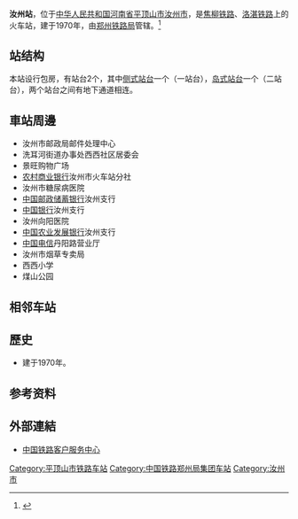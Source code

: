 {{Infobox China railway station 
|车站名称 = 汝州站
|图片=
|图片介绍=
|其他名称=
|车站拼音=Ruzhou
|英文名称=Ruzhou Railway Station
|车站代码 =
|电报码 = ROF
|拼音码 = RZH
|车站位置 = [[河南省|河南省]][[平顶山市|平顶山市]][[汝州市|汝州市]]
|归属 = [[郑州铁路局|郑州铁路局]]
|线路 = [[焦柳铁路|焦柳铁路]]、[[洛湛铁路|洛湛铁路]]
|车站等级 = [[三等站_(中铁)|三等站]]
|月台数目 = 2
|站台面 = 
|股道数目 = 
|坐标 = 
|网站 = 
}}
'''汝州站'''，位于[[中华人民共和国|中华人民共和国]][[河南省|河南省]][[平顶山市|平顶山市]][[汝州市|汝州市]]，是[[焦柳铁路|焦柳铁路]]、[[洛湛铁路|洛湛铁路]]上的火车站，建于1970年，由[[郑州铁路局|郑州铁路局]]管辖。<ref>{{Cite web |url=http://search.huochepiao.com/huochezhan/jieshao/43.htm |title=汝州火车站介绍 |access-date=2017-03-25 |archive-date=2019-08-11 |archive-url=https://web.archive.org/web/20190811094826/http://search.huochepiao.com/huochezhan/jieshao/43.htm |dead-url=no }}</ref>
==站结构==
本站设行包房，有站台2个，其中[[侧式站台|侧式站台]]一个（一站台），[[岛式站台|岛式站台]]一个（二站台），两个站台之间有地下通道相连。
==車站周邊==
* 汝州市邮政局邮件处理中心
* 洗耳河街道办事处西西社区居委会
* 景旺购物广场
* [[农村商业银行|农村商业银行]]汝州市火车站分社
* 汝州市糖尿病医院
* [[中国邮政储蓄银行|中国邮政储蓄银行]]汝州支行
* [[中国银行|中国银行]]汝州支行
* 汝州向阳医院
* [[中国农业发展银行|中国农业发展银行]]汝州支行
* [[中国电信|中国电信]]丹阳路营业厅
* 汝州市烟草专卖局
* 西西小学
* 煤山公园

==相邻车站==
{{start rail box|[[File:China_Railways.svg|16px]][[中国铁路|中国铁路]]}}
{{s-inop|[[王堂站|王堂站]]}}
{{s-line|[[焦柳铁路|焦柳铁路]]<br>[[洛湛铁路|洛湛铁路]]||blue}}
{{s-inop|[[戎庄站|戎庄站]]}}
{{end box}}
==歷史==
* 建于1970年。

==参考资料==
{{reflist}}
==外部連結==
* [http://www.12306.cn/mormhweb/ 中国铁路客户服务中心] {{Wayback|url=http://www.12306.cn/mormhweb/ |date=20180205163941 }}
{{焦柳铁路}}
{{洛湛铁路}}
{{China-rail-stub}}

[[Category:平顶山市铁路车站|Category:平顶山市铁路车站]]
[[Category:中国铁路郑州局集团车站|Category:中国铁路郑州局集团车站]]
[[Category:汝州市|Category:汝州市]]
